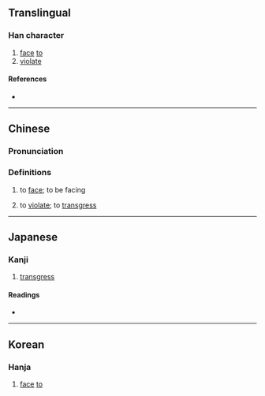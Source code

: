 {{character info}}
==Translingual==

===Han character===
{{Han char|rn=9|rad=人|as=09|sn=11|four=21260|canj=OMWL|ids=⿰亻面}}

# [[face]] [[to]]
# [[violate]]

====References====
* {{Han ref|kx=0111.260|dkj=00890|dj=0237.230|hdz=10188.060|uh=506D|ud=20589|bh=B0C1|bd=45249}}

----

==Chinese==
{{zh-forms}}

===Pronunciation===
{{zh-pron
|m=miǎn
|c=min5,min6
|mc=y
|oc=y
|cat=v
}}

===Definitions===
{{zh-hanzi}}

# {{lb|zh|literary}} to [[face]]; to be facing
# {{lb|zh|literary}} to [[violate]]; to [[transgress]]
#: {{zh-x|固 時俗 之 工巧 兮，偭{miǎn} 規矩 而 改錯。|ref=Chuci}}

----

==Japanese==

===Kanji===
{{ja-kanji|grade=|rs=人09}}

# [[transgress]]

====Readings====
* {{ja-readings|on=べん,めん|kun=むかう,そむく,かなう}}

----

==Korean==

===Hanja===
{{ko-hanja|면}}

# [[face]] [[to]]
